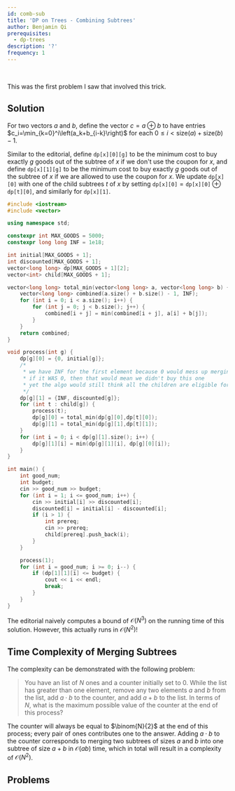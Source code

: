 ```yaml
---
id: comb-sub
title: 'DP on Trees - Combining Subtrees'
author: Benjamin Qi
prerequisites:
  - dp-trees
description: '?'
frequency: 1
---
```


<FocusProblem problem="sam" />

<br />

This was the first problem I saw that involved this trick.

## Solution

For two vectors $a$ and $b$, define the vector $c=a\oplus b$ to have entries
$c_i=\min_{k=0}^i\left(a_k+b_{i-k}\right)$ for each
$0\le i < \text{size}(a)+\text{size}(b)-1$.

Similar to the editorial, define $\texttt{dp[x][0][g]}$ to be the minimum cost
to buy exactly $g$ goods out of the subtree of $x$ if we don't use the coupon
for $x$, and define $\texttt{dp[x][1][g]}$ to be the minimum cost to buy exactly
$g$ goods out of the subtree of $x$ if we are allowed to use the coupon for $x$.
We update $\texttt{dp[x][0]}$ with one of the child subtrees $t$ of $x$ by
setting $\texttt{dp[x][0]}=\texttt{dp[x][0]}\oplus \texttt{dp[t][0]}$, and
similarly for $\texttt{dp[x][1]}$.

<Spoiler title="Code">

```cpp
#include <iostream>
#include <vector>

using namespace std;

constexpr int MAX_GOODS = 5000;
constexpr long long INF = 1e18;

int initial[MAX_GOODS + 1];
int discounted[MAX_GOODS + 1];
vector<long long> dp[MAX_GOODS + 1][2];
vector<int> child[MAX_GOODS + 1];

vector<long long> total_min(vector<long long> a, vector<long long> b) {
	vector<long long> combined(a.size() + b.size() - 1, INF);
	for (int i = 0; i < a.size(); i++) {
		for (int j = 0; j < b.size(); j++) {
			combined[i + j] = min(combined[i + j], a[i] + b[j]);
		}
	}
	return combined;
}

void process(int g) {
	dp[g][0] = {0, initial[g]};
	/*
	 * we have INF for the first element because 0 would mess up merging
	 * if it WAS 0, then that would mean we didn't buy this one
	 * yet the algo would still think all the children are eligible for coupons
	 */
	dp[g][1] = {INF, discounted[g]};
	for (int t : child[g]) {
		process(t);
		dp[g][0] = total_min(dp[g][0],dp[t][0]);
		dp[g][1] = total_min(dp[g][1],dp[t][1]);
	}
	for (int i = 0; i < dp[g][1].size(); i++) {
		dp[g][1][i] = min(dp[g][1][i], dp[g][0][i]);
	}
}

int main() {
	int good_num;
	int budget;
	cin >> good_num >> budget;
	for (int i = 1; i <= good_num; i++) {
		cin >> initial[i] >> discounted[i];
		discounted[i] = initial[i] - discounted[i];
		if (i > 1) {
			int prereq;
			cin >> prereq;
			child[prereq].push_back(i);
		}
	}

	process(1);
	for (int i = good_num; i >= 0; i--) {
		if (dp[1][1][i] <= budget) {
			cout << i << endl;
			break;
		}
	}
}
```

</Spoiler>

The editorial naively computes a bound of $\mathcal{O}(N^3)$ on the running time
of this solution. However, this actually runs in $\mathcal{O}(N^2)$!

## Time Complexity of Merging Subtrees

The complexity can be demonstrated with the following problem:

> You have an list of $N$ ones and a counter initially set to $0$. While the
> list has greater than one element, remove any two elements $a$ and $b$ from
> the list, add $a\cdot b$ to the counter, and add $a+b$ to the list. In terms
> of $N$, what is the maximum possible value of the counter at the end of this
> process?

<Spoiler title="Solution">

The counter will always be equal to $\binom{N}{2}$ at the end of this process;
every pair of ones contributes one to the answer. Adding $a\cdot b$ to the
counter corresponds to merging two subtrees of sizes $a$ and $b$ into one
subtree of size $a+b$ in $\mathcal{O}(ab)$ time, which in total will result in a
complexity of $\mathcal{O}(N^2)$.

</Spoiler>

## Problems

<Problems problems="gen" />
